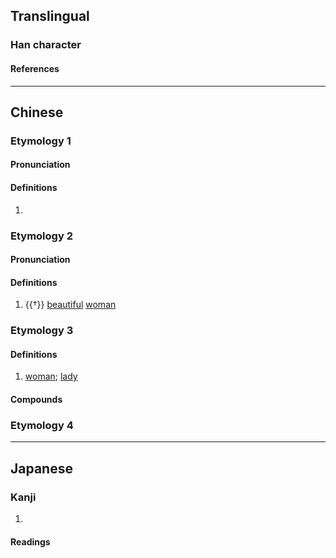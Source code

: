 {{character info/new}}
==Translingual==

===Han character===
{{Han char|rn=38|rad=女|as=06|sn=9|four=48450|canj=VOQ|ids=⿰女年}}

====References====
{{Han ref|kx=0260.180|dkj=06225|dj=0526.170|hdz=21044.120|uh=59E9}}

----

==Chinese==
{{zh-forms}}

===Etymology 1===

====Pronunciation====
{{zh-pron
|m=nián
|c=nin4
|cat=pn
}}

====Definitions====
{{zh-hanzi}}

# {{zh-used2|n|1p=female}}

===Etymology 2===

====Pronunciation====
{{zh-pron
|m=niàn
|c=nin6
|cat=n
}}

====Definitions====
{{zh-hanzi}}

# {{†}} [[beautiful]] [[woman]]

===Etymology 3===

====Definitions====
{{zh-hanzi}}

# {{lb|zh|Hainanese}} [[woman]]; [[lady]]

====Compounds====
{{zh-der|婆姩|婆姩儂|裁縫姩|廚房姩|東家姩|官姩|伯姩|嬸姩|大姩|妗姩|細姩|爹姩|親家姩}}

===Etymology 4===
{{zh-see|𢆡}}

----

==Japanese==

===Kanji===
{{ja-kanji|grade=|rs=女06}}

# {{defn|lang=ja|sort=女06}}

====Readings====
{{ja-readings
|goon=ねん
|kanon=でん
|kun=
}}